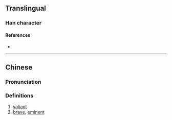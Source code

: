 {{character info/new}}
{{character info|0x2F80C}}
==Translingual==

===Han character===
{{Han char|rn=9|rad=人|as=15|sn=17|four=|canj=OUOS|ids=⿰亻嶲}}

====References====
* {{Han ref|kx=0120.190|hdz=10235.040|uh=349E|ud=13470}}

----

==Chinese==
{{zh-forms}}

===Pronunciation===
{{zh-pron
|m=jùn
|c=zeon3
|mc=
|oc=
|ma=
|cat=a
}}

===Definitions===
{{zh-hanzi}}

# [[valiant]]
# [[brave]], [[eminent]]